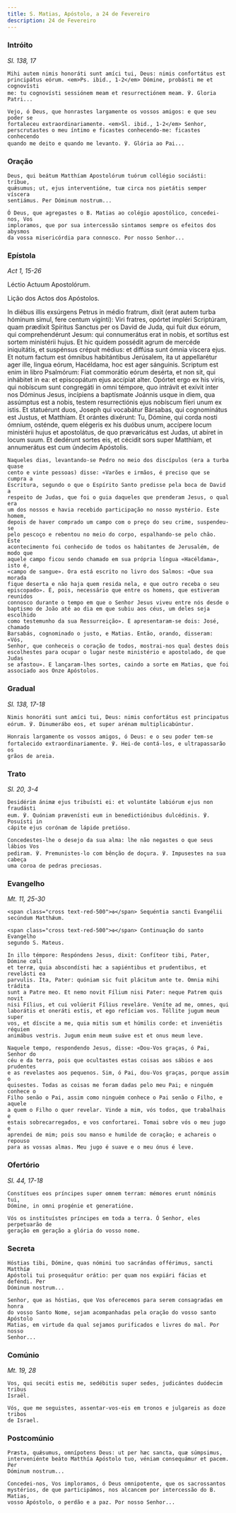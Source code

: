 ```yaml
---
title: S. Matias, Apóstolo, a 24 de Fevereiro
description: 24 de Fevereiro
---
```


### Intróito

<em>Sl. 138, 17</em>

<div class="side-by-side not-content">

    Mihi autem nimis honoráti sunt amíci tui, Deus: nimis confortátus est
    principátus eórum. <em>Ps. ibid., 1-2</em> Dómine, probásti me et cognovísti
    me: tu cognovísti sessiónem meam et resurrectiónem meam. ℣. Gloria Patri...

    Vejo, ó Deus, que honrastes largamente os vossos amigos: e que seu poder se
    fortaleceu extraordinariamente. <em>Sl. ibid., 1-2</em> Senhor,
    perscrutastes o meu íntimo e ficastes conhecendo-me: ficastes conhecendo
    quando me deito e quando me levanto. ℣. Glória ao Pai...

</div>

### Oração

<div class="side-by-side not-content">

    Deus, qui beátum Matthíam Apostolórum tuórum collégio sociásti: tríbue,
    quǽsumus; ut, ejus interventióne, tuæ circa nos pietátis semper víscera
    sentiámus. Per Dóminum nostrum...

    Ó Deus, que agregastes o B. Matias ao colégio apostólico, concedei-nos, Vos
    imploramos, que por sua intercessão sintamos sempre os efeitos dos abysmos
    da vossa misericórdia para connosco. Por nosso Senhor...

</div>

### Epístola

<em>Act 1, 15-26</em>

<div class="side-by-side not-content">

Léctio Actuum Apostolórum.

Lição dos Actos dos Apóstolos.

  <span>
    In diébus illis exsúrgens Petrus in médio fratrum, dixit (erat autem turba
    hóminum simul, fere centum vigínti): Viri fratres, opórtet impléri
    Scriptúram, quam prædíxit Spíritus Sanctus per os David de Juda, qui fuit
    dux eórum, qui comprehendérunt Jesum: qui connumerátus erat in nobis, et
    sortítus est sortem ministérii hujus. Et hic quidem possédit agrum de
    mercéde iniquitátis, et suspénsus crépuit médius: et diffúsa sunt ómnia
    víscera ejus. Et notum factum est ómnibus habitántibus Jerúsalem, ita ut
    appellarétur ager ille, lingua eórum, Hacéldama, hoc est ager sánguinis.
    Scriptum est enim in libro Psalmórum: Fiat commorátio eórum desérta, et non
    sit, qui inhábitet in ea: et episcopátum ejus accípiat alter. Opórtet ergo
    ex his viris, qui nobíscum sunt congregáti in omni témpore, quo intrávit et
    exívit inter nos Dóminus Jesus, incípiens a baptísmate Joánnis usque in
    diem, qua assúmptus est a nobis, testem resurrectiónis ejus nobíscum fíeri
    unum ex istis. Et statuérunt duos, Joseph qui vocabátur Bársabas, qui
    cognominátus est Justus, et Matthíam. Et orántes dixérunt: Tu, Dómine, qui
    corda nosti ómnium, osténde, quem elégeris ex his duóbus unum, accípere
    locum ministérii hujus et apostolátus, de quo prævaricátus est Judas, ut
    abíret in locum suum. Et dedérunt sortes eis, et cécidit sors super
    Matthíam, et annumerátus est cum úndecim Apóstolis.

    Naqueles dias, levantando-se Pedro no meio dos discípulos (era a turba quase
    cento e vinte pessoas) disse: «Varões e irmãos, é preciso que se cumpra a
    Escritura, segundo o que o Espírito Santo predisse pela boca de David a
    respeito de Judas, que foi o guia daqueles que prenderam Jesus, o qual era
    um dos nossos e havia recebido participação no nosso mystério. Este homem,
    depois de haver comprado um campo com o preço do seu crime, suspendeu-se
    pelo pescoço e rebentou no meio do corpo, espalhando-se pelo chão. Este
    acontecimento foi conhecido de todos os habitantes de Jerusalém, de modo que
    aquele campo ficou sendo chamado em sua própria língua «Hacéldama», isto é,
    «campo de sangue». Ora está escrito no livro dos Salmos: «Que sua morada
    fique deserta e não haja quem resida nela, e que outro receba o seu
    episcopado». É, pois, necessário que entre os homens, que estiveram reunidos
    connosco durante o tempo em que o Senhor Jesus viveu entre nós desde o
    baptismo de João até ao dia em que subiu aos céus, um deles seja escolhido
    como testemunho da sua Ressurreição». E apresentaram-se dois: José, chamado
    Barsabás, cognominado o justo, e Matias. Então, orando, disseram: «Vós,
    Senhor, que conheceis o coração de todos, mostrai-nos qual destes dois
    escolhestes para ocupar o lugar neste ministério e apostolado, de que Judas
    se afastou». E lançaram-lhes sortes, caindo a sorte em Matias, que foi
    associado aos Onze Apóstolos.

</div>

### Gradual

<em>Sl. 138, 17-18</em>

<div class="side-by-side not-content">

    Nimis honoráti sunt amíci tui, Deus: nimis confortátus est principatus
    eórum. ℣. Dinumerábo eos, et super arénam multiplicabúntur.

    Honrais largamente os vossos amigos, ó Deus: e o seu poder tem-se
    fortalecido extraordinariamente. ℣. Hei-de contá-los, e ultrapassarão os
    grãos de areia.

</div>

### Trato

<em>Sl. 20, 3-4</em>

<div class="side-by-side not-content">

    Desidérim ánimæ ejus tribuísti ei: et voluntáte labiórum ejus non fraudásti
    eum. ℣. Quóniam prævenísti eum in benedictiónibus dulcédinis. ℣. Posuísti in
    cápite ejus corónam de lápide pretióso.

    Concedestes-lhe o desejo da sua alma: lhe não negastes o que seus lábios Vos
    pediram. ℣. Premunistes-lo com bênção de doçura. ℣. Impusestes na sua cabeça
    uma coroa de pedras preciosas.

</div>

### Evangelho

<em>Mt. 11, 25-30</em>

<div class="side-by-side not-content">

    <span class="cross text-red-500">✠</span> Sequéntia sancti Evangélii
    secúndum Matthǽum.

    <span class="cross text-red-500">✠</span> Continuação do santo Evangelho
    segundo S. Mateus.

    In illo témpore: Respóndens Jesus, dixit: Confíteor tibi, Pater, Dómine cœli
    et terræ, quia abscondísti hæc a sapiéntibus et prudentibus, et revelásti ea
    parvulis. Ita, Pater: quóniam sic fuit plácitum ante te. Omnia mihi trádita
    sunt a Patre meo. Et nemo novit Fílium nisi Pater: neque Patrem quis novit
    nisi Fílius, et cui volúerit Fílius reveláre. Veníte ad me, omnes, qui
    laborátis et oneráti estis, et ego refíciam vos. Tóllite jugum meum super
    vos, et díscite a me, quia mitis sum et húmilis corde: et inveniétis réquiem
    animábus vestris. Jugum enim meum suáve est et onus meum leve.

    Naquele tempo, respondendo Jesus, disse: «Dou-Vos graças, ó Pai, Senhor do
    céu e da terra, pois que ocultastes estas coisas aos sábios e aos prudentes
    e as revelastes aos pequenos. Sim, ó Pai, dou-Vos graças, porque assim o
    quisestes. Todas as coisas me foram dadas pelo meu Pai; e ninguém conhece o
    Filho senão o Pai, assim como ninguém conhece o Pai senão o Filho, e aquele
    a quem o Filho o quer revelar. Vinde a mim, vós todos, que trabalhais e
    estais sobrecarregados, e vos confortarei. Tomai sobre vós o meu jugo e
    aprendei de mim; pois sou manso e humilde de coração; e achareis o repouso
    para as vossas almas. Meu jugo é suave e o meu ónus é leve.

</div>

### Ofertório

<em>Sl. 44, 17-18</em>

<div class="side-by-side not-content">

    Constítues eos príncipes super omnem terram: mémores erunt nóminis tui,
    Dómine, in omni progénie et generatióne.

    Vós os instituístes príncipes em toda a terra. Ó Senhor, eles perpetuarão de
    geração em geração a glória do vosso nome.

</div>

### Secreta

<div class="side-by-side not-content">

    Hóstias tibi, Dómine, quas nómini tuo sacrándas offérimus, sancti Matthíæ
    Apóstoli tui prosequátur orátio: per quam nos expiári fácias et deféndi. Per
    Dóminum nostrum...

    Senhor, que as hóstias, que Vos oferecemos para serem consagradas em honra
    do vosso Santo Nome, sejam acompanhadas pela oração do vosso santo Apóstolo
    Matias, em virtude da qual sejamos purificados e livres do mal. Por nosso
    Senhor...

</div>

### Comúnio

<em>Mt. 19, 28</em>

<div class="side-by-side not-content">

    Vos, qui secúti estis me, sedébitis super sedes, judicántes duódecim tribus
    Israël.

    Vós, que me seguistes, assentar-vos-eis em tronos e julgareis as doze tribos
    de Israel.

</div>

### Postcomúnio

<div class="side-by-side not-content">

    Præsta, quǽsumus, omnípotens Deus: ut per hæc sancta, quæ súmpsimus,
    interveniénte beáto Matthía Apóstolo tuo, véniam consequámur et pacem. Per
    Dóminum nostrum...

    Concedei-nos, Vos imploramos, ó Deus omnipotente, que os sacrossantos
    mystérios, de que participámos, nos alcancem por intercessão do B. Matias,
    vosso Apóstolo, o perdão e a paz. Por nosso Senhor...

</div>
